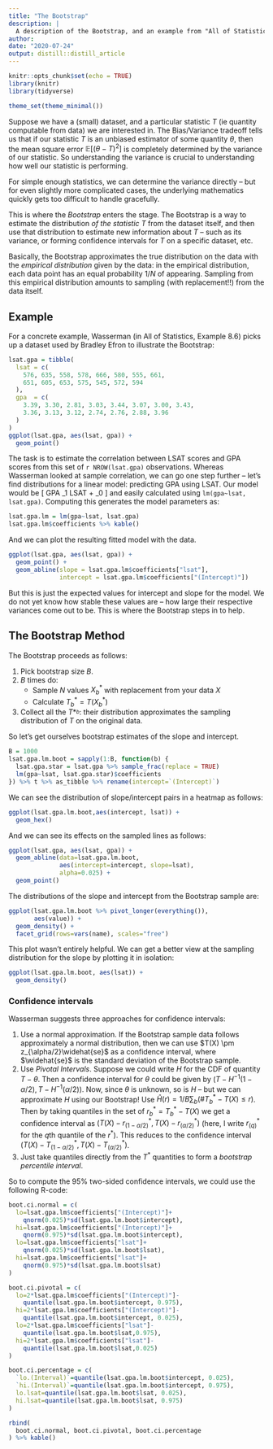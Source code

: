 ```yaml
---
title: "The Bootstrap"
description: |
  A description of the Bootstrap, and an example from "All of Statistics"
author:
date: "2020-07-24"
output: distill::distill_article
---
```


```r
knitr::opts_chunk$set(echo = TRUE)
library(knitr)
library(tidyverse)

theme_set(theme_minimal())
```


Suppose we have a (small) dataset, and a particular statistic $T$ (ie quantity computable from data) we are interested in.
The Bias/Variance tradeoff tells us that if our statistic $T$ is an unbiased estimator of some quantity $\theta$, then the mean square error $\mathbb{E}[(\theta-T)^2]$ is completely determined by the variance of our statistic.
So understanding the variance is crucial to understanding how well our statistic is performing.

For simple enough statistics, we can determine the variance directly -- but for even slightly more complicated cases, the underlying mathematics quickly gets too difficult to handle gracefully.

This is where the *Bootstrap* enters the stage.
The Bootstrap is a way to estimate the distribution *of the statistic $T$* from the dataset itself, and then use that distribution to estimate new information about $T$ -- such as its variance, or forming confidence intervals for $T$ on a specific dataset, etc.

Basically, the Bootstrap approximates the true distribution on the data with the *empirical distribution* given by the data: in the empirical distribution, each data point has an equal probability $1/N$ of appearing.
Sampling from this empirical distribution amounts to sampling (with replacement!!) from the data itself.

## Example

For a concrete example, Wasserman (in All of Statistics, Example 8.6) picks up a dataset used by Bradley Efron to illustrate the Bootstrap:

```r
lsat.gpa = tibble(
  lsat = c(
    576, 635, 558, 578, 666, 580, 555, 661,
    651, 605, 653, 575, 545, 572, 594
  ),
  gpa  = c(
    3.39, 3.30, 2.81, 3.03, 3.44, 3.07, 3.00, 3.43,
    3.36, 3.13, 3.12, 2.74, 2.76, 2.88, 3.96
  )
)
ggplot(lsat.gpa, aes(lsat, gpa)) +
  geom_point()
```

The task is to estimate the correlation between LSAT scores and GPA scores from this set of `r NROW(lsat.gpa)` observations.
Whereas Wasserman looked at sample correlation, we can go one step further -- let's find distributions for a linear model: predicting GPA using LSAT.
Our model would be
\[
GPA \sim \beta_1 LSAT + \beta_0
\]
and easily calculated using `lm(gpa~lsat, lsat.gpa)`.
Computing this generates the model parameters as:
```r
lsat.gpa.lm = lm(gpa~lsat, lsat.gpa)
lsat.gpa.lm$coefficients %>% kable()
```

And we can plot the resulting fitted model with the data.

```r
ggplot(lsat.gpa, aes(lsat, gpa)) +
  geom_point() +
  geom_abline(slope = lsat.gpa.lm$coefficients["lsat"],
              intercept = lsat.gpa.lm$coefficients["(Intercept)"])
```

But this is just the expected values for intercept and slope for the model.
We do not yet know how stable these values are -- how large their respective variances come out to be.
This is where the Bootstrap steps in to help.

## The Bootstrap Method

The Bootstrap proceeds as follows:

1. Pick bootstrap size $B$.
2. $B$ times do:
   - Sample $N$ values $X^*_b$ with replacement from your data $X$
   - Calculate $T^*_b = T(X^*_b)$
3. Collect all the $T*^_b$: their distribution approximates the sampling distribution of $T$ on the original data.

So let's get ourselves bootstrap estimates of the slope and intercept.

```r
B = 1000
lsat.gpa.lm.boot = sapply(1:B, function(b) {
  lsat.gpa.star = lsat.gpa %>% sample_frac(replace = TRUE)
  lm(gpa~lsat, lsat.gpa.star)$coefficients
}) %>% t %>% as_tibble %>% rename(intercept=`(Intercept)`)
```

We can see the distribution of slope/intercept pairs in a heatmap as follows:

```r
ggplot(lsat.gpa.lm.boot,aes(intercept, lsat)) +
  geom_hex()
```

And we can see its effects on the sampled lines as follows:

```r
ggplot(lsat.gpa, aes(lsat, gpa)) +
  geom_abline(data=lsat.gpa.lm.boot,
              aes(intercept=intercept, slope=lsat),
              alpha=0.025) +
  geom_point()
```

The distributions of the slope and intercept from the Bootstrap sample are:

```r
ggplot(lsat.gpa.lm.boot %>% pivot_longer(everything()),
       aes(value)) +
  geom_density() +
  facet_grid(rows=vars(name), scales="free")
```

This plot wasn't entirely helpful. We can get a better view at the sampling distribution for the slope by plotting it in isolation:

```r
ggplot(lsat.gpa.lm.boot, aes(lsat)) +
  geom_density()
```

### Confidence intervals

Wasserman suggests three approaches for confidence intervals:

1. Use a normal approximation. If the Bootstrap sample data follows approximately a normal distribution, then we can use $T(X) \pm z_{\alpha/2}\widehat{se}$ as a confidence interval, where $\widehat{se}$ is the standard deviation of the Bootstrap sample.
2. Use *Pivotal Intervals*. Suppose we could write $H$ for the CDF of quantity $T-\theta$. Then a confidence interval for $\theta$ could be given by $(T-H^{-1}(1-\alpha/2), T-H^{-1}(\alpha/2))$. Now, since $\theta$ is unknown, so is $H$ -- but we can approximate $H$ using our Bootstrap! Use $\hat{H}(r) = 1/B \sum_b(\# T^*_b-T(X) \leq r)$. Then by taking quantiles in the set of $r^*_b = T^*_b-T(X)$ we get a confidence interval as $(T(X)-r^*_{(1-\alpha/2)}, T(X)-r^*_{(\alpha/2)})$ (here, I write $r^*_{(q)}$ for the $q$th quantile of the $r^*$). This reduces to the confidence interval $(T(X) - T^*_{(1-\alpha/2)}, T(X)-T^*_{(\alpha/2)})$.
3. Just take quantiles directly from the $T^*$ quantities to form a *bootstrap percentile interval*.

So to compute the 95% two-sided confidence intervals, we could use the following R-code:
```r
boot.ci.normal = c(
  lo=lsat.gpa.lm$coefficients["(Intercept)"]+
    qnorm(0.025)*sd(lsat.gpa.lm.boot$intercept), 
  hi=lsat.gpa.lm$coefficients["(Intercept)"]+
    qnorm(0.975)*sd(lsat.gpa.lm.boot$intercept),
  lo=lsat.gpa.lm$coefficients["lsat"]+
    qnorm(0.025)*sd(lsat.gpa.lm.boot$lsat),
  hi=lsat.gpa.lm$coefficients["lsat"]+
    qnorm(0.975)*sd(lsat.gpa.lm.boot$lsat)
)

boot.ci.pivotal = c(
  lo=2*lsat.gpa.lm$coefficients["(Intercept)"]-
    quantile(lsat.gpa.lm.boot$intercept, 0.975), 
  hi=2*lsat.gpa.lm$coefficients["(Intercept)"]-
    quantile(lsat.gpa.lm.boot$intercept, 0.025), 
  lo=2*lsat.gpa.lm$coefficients["lsat"]-
    quantile(lsat.gpa.lm.boot$lsat,0.975),
  hi=2*lsat.gpa.lm$coefficients["lsat"]-
    quantile(lsat.gpa.lm.boot$lsat,0.025)
)

boot.ci.percentage = c(
  `lo.(Interval)`=quantile(lsat.gpa.lm.boot$intercept, 0.025),
  `hi.(Interval)`=quantile(lsat.gpa.lm.boot$intercept, 0.975),
  lo.lsat=quantile(lsat.gpa.lm.boot$lsat, 0.025),
  hi.lsat=quantile(lsat.gpa.lm.boot$lsat, 0.975)
)

rbind(
  boot.ci.normal, boot.ci.pivotal, boot.ci.percentage
) %>% kable()
```



